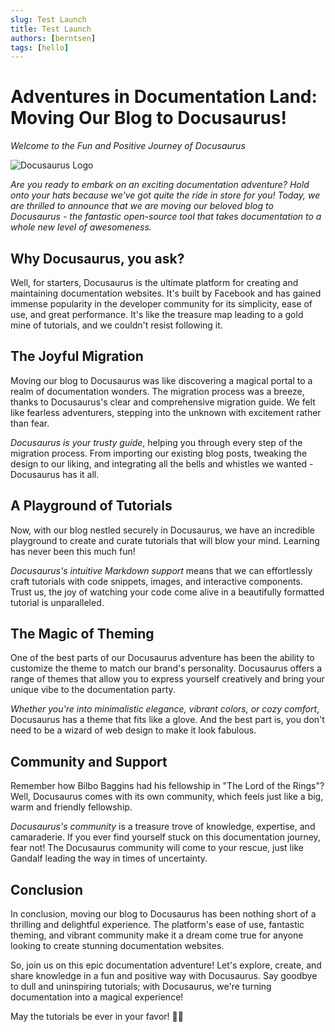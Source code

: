 ```yaml
---
slug: Test Launch
title: Test Launch
authors: [berntsen]
tags: [hello]
---
```


# Adventures in Documentation Land: Moving Our Blog to Docusaurus!

*Welcome to the Fun and Positive Journey of Docusaurus*

![Docusaurus Logo](https://docusaurus.io/img/docusaurus.svg)

*Are you ready to embark on an exciting documentation adventure? Hold onto your hats because we've got quite the ride in store for you! Today, we are thrilled to announce that we are moving our beloved blog to Docusaurus - the fantastic open-source tool that takes documentation to a whole new level of awesomeness.*

<!--truncate-->

## Why Docusaurus, you ask?

Well, for starters, Docusaurus is the ultimate platform for creating and maintaining documentation websites. It's built by Facebook and has gained immense popularity in the developer community for its simplicity, ease of use, and great performance. It's like the treasure map leading to a gold mine of tutorials, and we couldn't resist following it.

## The Joyful Migration

Moving our blog to Docusaurus was like discovering a magical portal to a realm of documentation wonders. The migration process was a breeze, thanks to Docusaurus's clear and comprehensive migration guide. We felt like fearless adventurers, stepping into the unknown with excitement rather than fear.

*Docusaurus is your trusty guide*, helping you through every step of the migration process. From importing our existing blog posts, tweaking the design to our liking, and integrating all the bells and whistles we wanted - Docusaurus has it all.

## A Playground of Tutorials

Now, with our blog nestled securely in Docusaurus, we have an incredible playground to create and curate tutorials that will blow your mind. Learning has never been this much fun!

*Docusaurus's intuitive Markdown support* means that we can effortlessly craft tutorials with code snippets, images, and interactive components. Trust us, the joy of watching your code come alive in a beautifully formatted tutorial is unparalleled.

## The Magic of Theming

One of the best parts of our Docusaurus adventure has been the ability to customize the theme to match our brand's personality. Docusaurus offers a range of themes that allow you to express yourself creatively and bring your unique vibe to the documentation party.

*Whether you're into minimalistic elegance, vibrant colors, or cozy comfort*, Docusaurus has a theme that fits like a glove. And the best part is, you don't need to be a wizard of web design to make it look fabulous.

## Community and Support

Remember how Bilbo Baggins had his fellowship in "The Lord of the Rings"? Well, Docusaurus comes with its own community, which feels just like a big, warm and friendly fellowship.

*Docusaurus's community* is a treasure trove of knowledge, expertise, and camaraderie. If you ever find yourself stuck on this documentation journey, fear not! The Docusaurus community will come to your rescue, just like Gandalf leading the way in times of uncertainty.

## Conclusion

In conclusion, moving our blog to Docusaurus has been nothing short of a thrilling and delightful experience. The platform's ease of use, fantastic theming, and vibrant community make it a dream come true for anyone looking to create stunning documentation websites.

So, join us on this epic documentation adventure! Let's explore, create, and share knowledge in a fun and positive way with Docusaurus. Say goodbye to dull and uninspiring tutorials; with Docusaurus, we're turning documentation into a magical experience!

May the tutorials be ever in your favor! 🚀✨